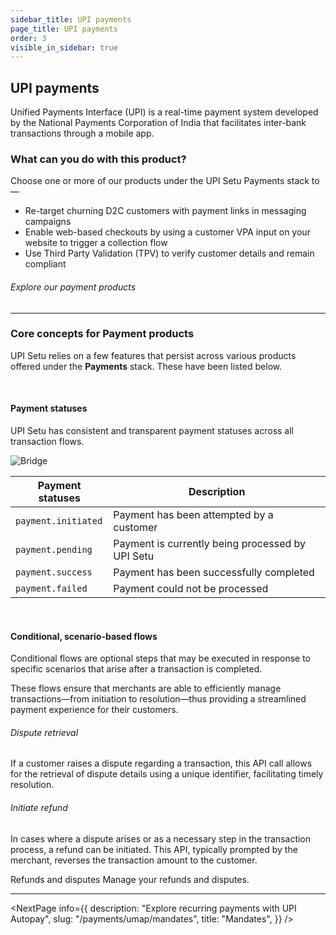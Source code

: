 ```yaml
---
sidebar_title: UPI payments
page_title: UPI payments
order: 3
visible_in_sidebar: true
---
```


## UPI payments

Unified Payments Interface (UPI) is a real-time payment system developed by the National Payments Corporation of India that facilitates inter-bank transactions through a mobile app.

### What can you do with this product?

Choose one or more of our products under the UPI Setu Payments stack to—

- Re-target churning D2C customers with payment links in messaging campaigns
- Enable web-based checkouts by using a customer VPA input on your website to trigger a collection flow
- Use Third Party Validation (TPV) to verify customer details and remain compliant

###### Explore our payment products

<UMAPPayments />

<hr class="primary" />

### Core concepts for Payment products

UPI Setu relies on a few features that persist across various products offered under the **Payments** stack. These have been listed below.

<br />

#### Payment statuses

UPI Setu has consistent and transparent payment statuses across all transaction flows.

<img
  src="https://storage.googleapis.com/strapi-assets/latest/Frame_72/Frame_72.png"
  alt="Bridge"
/>

| **Payment statuses** | **Description**                                  |
| -------------------- | ------------------------------------------------ |
| `payment.initiated`  | Payment has been attempted by a customer         |
| `payment.pending`    | Payment is currently being processed by UPI Setu |
| `payment.success`    | Payment has been successfully completed          |
| `payment.failed`     | Payment could not be processed                   |

<br />

#### Conditional, scenario-based flows

Conditional flows are optional steps that may be executed in response to specific scenarios that arise after a transaction is completed.

These flows ensure that merchants are able to efficiently manage transactions—from initiation to resolution—thus providing a streamlined payment experience for their customers.

###### Dispute retrieval

If a customer raises a dispute regarding a transaction, this API call allows for the retrieval of dispute details using a unique identifier, facilitating timely resolution.

###### Initiate refund

In cases where a dispute arises or as a necessary step in the transaction process, a refund can be initiated. This API, typically prompted by the merchant, reverses the transaction amount to the customer.

<Card padding="small" shape="rounded">
  <Link href="/payments/umap/refunds-disputes">
    <Element as="div">
      <Text size="large" weight="600" textColor="blue-90">
        Refunds and disputes
      </Text>
      <Text weight="400">Manage your refunds and disputes.</Text>
    </Element>
  </Link>
</Card>

<hr class="primary" />

<NextPage
  info={{
    description: "Explore recurring payments with UPI Autopay",
    slug: "/payments/umap/mandates",
    title: "Mandates",
  }}
/>

<WasPageHelpful />
